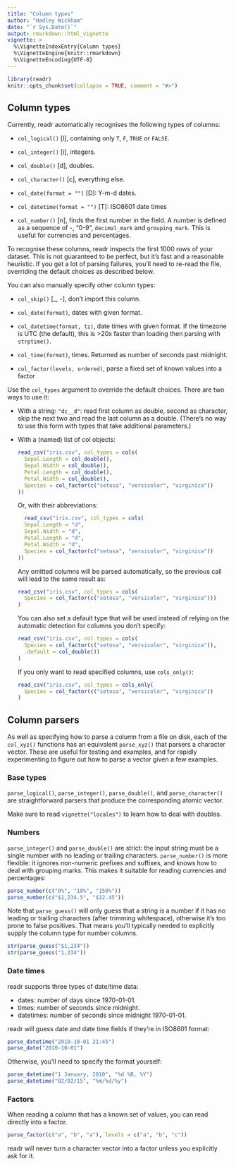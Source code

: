 ```yaml
---
title: "Column types"
author: "Hadley Wickham"
date: "`r Sys.Date()`"
output: rmarkdown::html_vignette
vignette: >
  %\VignetteIndexEntry{Column types}
  %\VignetteEngine{knitr::rmarkdown}
  %\VignetteEncoding{UTF-8}
---
```


```r
library(readr)
knitr::opts_chunk$set(collapse = TRUE, comment = "#>")
```

## Column types

Currently, readr automatically recognises the following types of columns:

* `col_logical()` [l], containing only `T`, `F`, `TRUE` or `FALSE`.

* `col_integer()` [i], integers.

* `col_double()` [d], doubles.

* `col_character()` [c], everything else.

* `col_date(format = "")` [D]: Y-m-d dates.

* `col_datetime(format = "")` [T]: ISO8601 date times

* `col_number()` [n], finds the first number in the field. A number is defined
   as a sequence of -, "0-9", `decimal_mark` and `grouping_mark`. This is
   useful for currencies and percentages. 

To recognise these columns, readr inspects the first 1000 rows of your dataset. This is not guaranteed to be perfect, but it's fast and a reasonable heuristic. If you get a lot of parsing failures, you'll need to re-read the file, overriding the default choices as described below.

You can also manually specify other column types:

* `col_skip()` [_, -], don't import this column.

* `col_date(format)`, dates with given format.

* `col_datetime(format, tz)`, date times with given format. If the timezone
  is UTC (the default), this is >20x faster than loading then parsing with
  `strptime()`.

* `col_time(format)`, times. Returned as number of seconds past midnight.

* `col_factor(levels, ordered)`, parse a fixed set of known values into a 
  factor

Use the `col_types` argument to override the default choices. There are two ways to use it:

* With a string: `"dc__d"`: read first column as double, second as character,
  skip the next two and read the last column as a double. (There's no way to
  use this form with types that take additional parameters.)

* With a (named) list of col objects:

    ```R
    read_csv("iris.csv", col_types = cols(
      Sepal.Length = col_double(),
      Sepal.Width = col_double(),
      Petal.Length = col_double(),
      Petal.Width = col_double(),
      Species = col_factor(c("setosa", "versicolor", "virginica"))
    ))
    ```
    
    Or, with their abbreviations:
    
    ```R
      read_csv("iris.csv", col_types = cols(
      Sepal.Length = "d",
      Sepal.Width = "d",
      Petal.Length = "d",
      Petal.Width = "d",
      Species = col_factor(c("setosa", "versicolor", "virginica"))
    ))
    ```
    
    Any omitted columns will be parsed automatically, so the previous call  
    will lead to the same result as:
    
    ```R
    read_csv("iris.csv", col_types = cols(
      Species = col_factor(c("setosa", "versicolor", "virginica")))
    )
    ```
    
    You can also set a default type that will be used instead of 
    relying on the automatic detection for columns you don't specify:
    
    ```R
    read_csv("iris.csv", col_types = cols(
      Species = col_factor(c("setosa", "versicolor", "virginica")),
      .default = col_double())
    )
    ```
    
    If you only want to read specified columns, use `cols_only()`:
    
    ```R
    read_csv("iris.csv", col_types = cols_only(
      Species = col_factor(c("setosa", "versicolor", "virginica"))
    )
    ```

## Column parsers

As well as specifying how to parse a column from a file on disk, each of the `col_xyz()` functions has an equivalent `parse_xyz()` that parsers a character vector. These are useful for testing and examples, and for rapidly experimenting to figure out how to parse a vector given a few examples.

### Base types

`parse_logical()`, `parse_integer()`, `parse_double()`, and `parse_character()` are straightforward parsers that produce the corresponding atomic vector. 

Make sure to read `vignette("locales")` to learn how to deal with doubles.

### Numbers

`parse_integer()` and `parse_double()` are strict: the input string must be a single number with no leading or trailing characters. `parse_number()` is more flexible: it ignores non-numeric prefixes and suffixes, and knows how to deal with grouping marks. This makes it suitable for reading currencies and percentages:

```r
parse_number(c("0%", "10%", "150%"))
parse_number(c("$1,234.5", "$12.45"))
```

Note that `parse_guess()` will only guess that a string is a number if it has no leading or trailing characters (after trimming whitespace), otherwise it's too prone to false positives. That means you'll typically needed to explicitly supply the column type for number columns.

```r
str(parse_guess("$1,234"))
str(parse_guess("1,234"))
```

### Date times

readr supports three types of date/time data:

* dates: number of days since 1970-01-01.
* times: number of seconds since midnight.
* datetimes: number of seconds since midnight 1970-01-01.

readr will guess date and date time fields if they're in ISO8601 format:

```r
parse_datetime("2010-10-01 21:45")
parse_date("2010-10-01")
```

Otherwise, you'll need to specify the format yourself:

```r
parse_datetime("1 January, 2010", "%d %B, %Y")
parse_datetime("02/02/15", "%m/%d/%y")
```

### Factors

When reading a column that has a known set of values, you can read directly into a factor.

```r
parse_factor(c("a", "b", "a"), levels = c("a", "b", "c"))
```

readr will never turn a character vector into a factor unless you explicitly ask for it.
